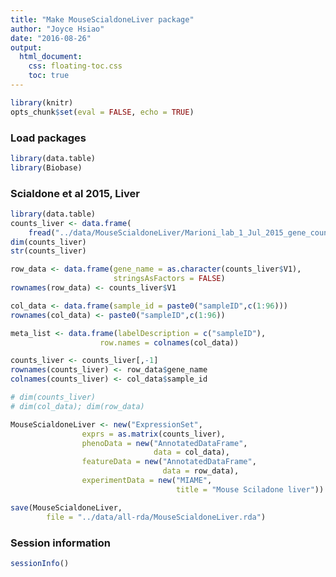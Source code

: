 ```yaml
---
title: "Make MouseScialdoneLiver package"
author: "Joyce Hsiao"
date: "2016-08-26"
output:
  html_document:
    css: floating-toc.css
    toc: true
---
```



```r
library(knitr)
opts_chunk$set(eval = FALSE, echo = TRUE)
```

### Load packages

```r
library(data.table)
library(Biobase)
```


### Scialdone et al 2015, Liver

```r
library(data.table)
counts_liver <- data.frame(
    fread("../data/MouseScialdoneLiver/Marioni_lab_1_Jul_2015_gene_counts_table.txt"))
dim(counts_liver)
str(counts_liver)

row_data <- data.frame(gene_name = as.character(counts_liver$V1),
                       stringsAsFactors = FALSE)
rownames(row_data) <- counts_liver$V1

col_data <- data.frame(sample_id = paste0("sampleID",c(1:96)))
rownames(col_data) <- paste0("sampleID",c(1:96))

meta_list <- data.frame(labelDescription = c("sampleID"),
                    row.names = colnames(col_data))

counts_liver <- counts_liver[,-1]
rownames(counts_liver) <- row_data$gene_name
colnames(counts_liver) <- col_data$sample_id

# dim(counts_liver)
# dim(col_data); dim(row_data)

MouseScialdoneLiver <- new("ExpressionSet",
                exprs = as.matrix(counts_liver),
                phenoData = new("AnnotatedDataFrame",
                                data = col_data),
                featureData = new("AnnotatedDataFrame",
                                  data = row_data),
                experimentData = new("MIAME",
                                     title = "Mouse Sciladone liver"))

save(MouseScialdoneLiver,
        file = "../data/all-rda/MouseScialdoneLiver.rda")
```



### Session information

```r
sessionInfo()
```


